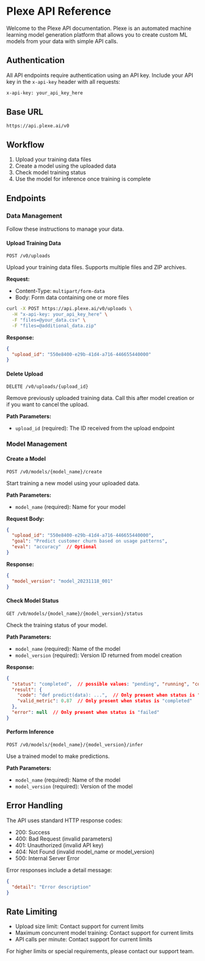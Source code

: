 # Plexe API Reference

Welcome to the Plexe API documentation. Plexe is an automated machine learning model generation platform that allows you to create custom ML models from your data with simple API calls.

## Authentication

All API endpoints require authentication using an API key. Include your API key in the `x-api-key` header with all requests:

```bash
x-api-key: your_api_key_here
```

## Base URL

```
https://api.plexe.ai/v0
```

## Workflow

1. Upload your training data files
2. Create a model using the uploaded data
3. Check model training status
4. Use the model for inference once training is complete

## Endpoints

### Data Management

Follow these instructions to manage your data. 

#### Upload Training Data
```http
POST /v0/uploads
```

Upload your training data files. Supports multiple files and ZIP archives.

**Request:**
- Content-Type: `multipart/form-data`
- Body: Form data containing one or more files

```bash
curl -X POST https://api.plexe.ai/v0/uploads \
  -H "x-api-key: your_api_key_here" \
  -F "files=@your_data.csv" \
  -F "files=@additional_data.zip"
```

**Response:**
```json
{
  "upload_id": "550e8400-e29b-41d4-a716-446655440000"
}
```

#### Delete Upload
```http
DELETE /v0/uploads/{upload_id}
```

Remove previously uploaded training data. Call this after model creation or if you want to cancel the upload.

**Path Parameters:**
- `upload_id` (required): The ID received from the upload endpoint

### Model Management

#### Create a Model
```http
POST /v0/models/{model_name}/create
```

Start training a new model using your uploaded data.

**Path Parameters:**
- `model_name` (required): Name for your model

**Request Body:**
```json
{
  "upload_id": "550e8400-e29b-41d4-a716-446655440000",
  "goal": "Predict customer churn based on usage patterns",
  "eval": "accuracy"  // Optional
}
```

**Response:**
```json
{
  "model_version": "model_20231118_001"
}
```

#### Check Model Status
```http
GET /v0/models/{model_name}/{model_version}/status
```

Check the training status of your model.

**Path Parameters:**
- `model_name` (required): Name of the model
- `model_version` (required): Version ID returned from model creation

**Response:**
```json
{
  "status": "completed",  // possible values: "pending", "running", "completed", "failed"
  "result": {
    "code": "def predict(data): ...",  // Only present when status is "completed"
    "valid_metric": 0.87  // Only present when status is "completed"
  },
  "error": null  // Only present when status is "failed"
}
```

#### Perform Inference
```http
POST /v0/models/{model_name}/{model_version}/infer
```

Use a trained model to make predictions.

**Path Parameters:**
- `model_name` (required): Name of the model
- `model_version` (required): Version of the model

## Error Handling

The API uses standard HTTP response codes:

- 200: Success
- 400: Bad Request (invalid parameters)
- 401: Unauthorized (invalid API key)
- 404: Not Found (invalid model_name or model_version)
- 500: Internal Server Error

Error responses include a detail message:
```json
{
  "detail": "Error description"
}
```

## Rate Limiting

- Upload size limit: Contact support for current limits
- Maximum concurrent model training: Contact support for current limits
- API calls per minute: Contact support for current limits

For higher limits or special requirements, please contact our support team.
